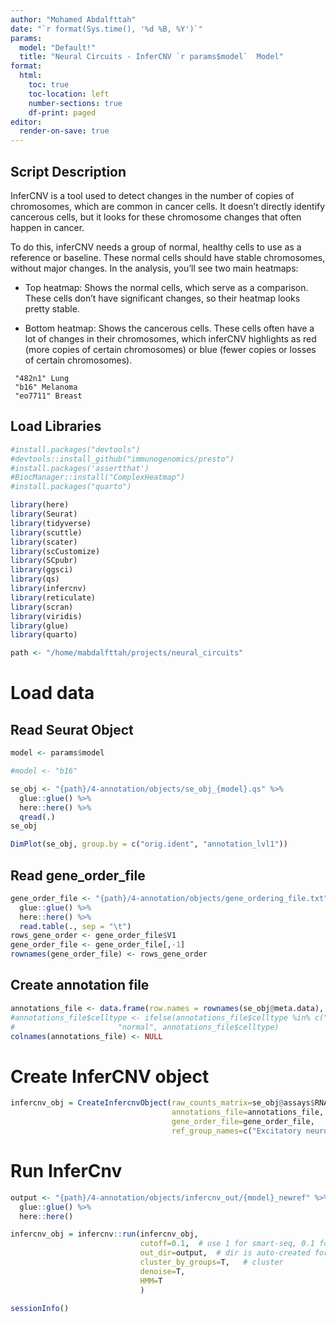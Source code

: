 ```yaml
---
author: "Mohamed Abdalfttah"
date: "`r format(Sys.time(), '%d %B, %Y')`"
params:
  model: "Default!"
  title: "Neural Circuits - InferCNV `r params$model`  Model"
format:
  html:
    toc: true
    toc-location: left
    number-sections: true
    df-print: paged
editor: 
  render-on-save: true
---
```


## Script Description

InferCNV is a tool used to detect changes in the number of copies of chromosomes, which are common in cancer cells. It doesn't directly identify cancerous cells, but it looks for these chromosome changes that often happen in cancer.

To do this, inferCNV needs a group of normal, healthy cells to use as a reference or baseline. These normal cells should have stable chromosomes, without major changes. In the analysis, you’ll see two main heatmaps:

- Top heatmap: Shows the normal cells, which serve as a comparison. These cells don’t have significant changes, so their heatmap looks pretty stable.

- Bottom heatmap: Shows the cancerous cells. These cells often have a lot of changes in their chromosomes, which inferCNV highlights as red (more copies of certain chromosomes) or blue (fewer copies or losses of certain chromosomes).

```         
 "482n1" Lung
 "b16" Melanoma
 "eo7711" Breast
```

## Load Libraries

```r
#install.packages("devtools")
#devtools::install_github("immunogenomics/presto")
#install.packages('assertthat')
#BiocManager::install("ComplexHeatmap")
#install.packages("quarto")
```

```r
library(here)
library(Seurat)
library(tidyverse)
library(scuttle)
library(scater)
library(scCustomize)
library(SCpubr)
library(ggsci)
library(qs)
library(infercnv)
library(reticulate)
library(scran)
library(viridis)
library(glue)
library(quarto)
```

```r
path <- "/home/mabdalfttah/projects/neural_circuits"
```

# Load data

## Read Seurat Object

```r
model <- params$model
```

```r
#model <- "b16"
```

```r
se_obj <- "{path}/4-annotation/objects/se_obj_{model}.qs" %>%
  glue::glue() %>%
  here::here() %>%
  qread(.)
se_obj
```

```r
DimPlot(se_obj, group.by = c("orig.ident", "annotation_lvl1"))
```

## Read gene_order_file

```r
gene_order_file <- "{path}/4-annotation/objects/gene_ordering_file.txt" %>%
  glue::glue() %>%
  here::here() %>%
  read.table(., sep = "\t")
rows_gene_order <- gene_order_file$V1
gene_order_file <- gene_order_file[,-1]
rownames(gene_order_file) <- rows_gene_order
```

## Create annotation file

```r
annotations_file <- data.frame(row.names = rownames(se_obj@meta.data), celltype = se_obj@meta.data$annotation_lvl1)
#annotations_file$celltype <- ifelse(annotations_file$celltype %in% c("Excitatory neurons", "Inhibitory neurons", "Astrocytes"), 
#                       "normal", annotations_file$celltype)
colnames(annotations_file) <- NULL
```

# Create InferCNV object

```r
infercnv_obj = CreateInfercnvObject(raw_counts_matrix=se_obj@assays$RNA$counts,
                                    annotations_file=annotations_file,
                                    gene_order_file=gene_order_file,
                                    ref_group_names=c("Excitatory neurons", "Inhibitory neurons", "Astrocytes", "Oligodendrocytes", "Endothelial", "Microglia"))
```

# Run InferCnv

```r
output <- "{path}/4-annotation/objects/infercnv_out/{model}_newref" %>%
  glue::glue() %>%
  here::here()
```

```r
infercnv_obj = infercnv::run(infercnv_obj,
                             cutoff=0.1,  # use 1 for smart-seq, 0.1 for 10x-genomics
                             out_dir=output,  # dir is auto-created for storing outputs
                             cluster_by_groups=T,   # cluster
                             denoise=T,
                             HMM=T
                             )
```

```r
sessionInfo()
```

